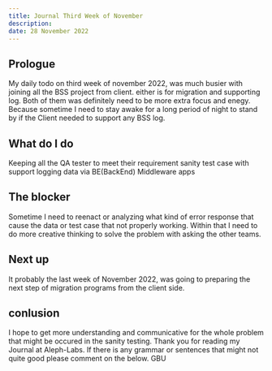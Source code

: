 ```yaml
---
title: Journal Third Week of November
description: 
date: 28 November 2022
---
```


## Prologue
My daily todo on third week of november 2022, was much busier with joining all the BSS project from client. either is for migration and supporting log. Both of them was definitely need to be more extra focus and enegy. Because sometime I need to stay awake for a long period of night to stand by if the Client needed to support any BSS log. 

## What do I do
Keeping all the QA tester to meet their requirement sanity test case with support logging data via BE(BackEnd) Middleware apps 

## The blocker 
Sometime I need to reenact or analyzing what kind of error response that cause the data or test case that not properly working. Within that I need to do more creative thinking to solve the problem with asking 
the other teams.

## Next up
It probably the last week of November 2022, was going to preparing the next step of migration programs from the client side.

## conlusion
I hope to get more understanding and communicative for the whole problem that might be occured in the sanity testing.
Thank you for reading my Journal at Aleph-Labs. If there is any grammar or sentences that might not quite good please comment on the below.
GBU

